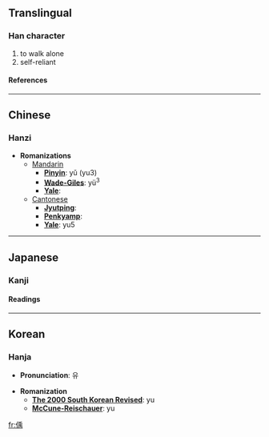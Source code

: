 ==Translingual==
===Han character===
{{Han char|rad=人|as=09|sn=11|four=2222<sub>7</sub>|canj=人竹中月 (OHLB)}}
# to walk alone
# self-reliant
====References====
{{Han ref|kx=0110.060|dkj=00838|dj=0235.010|hdz=10192.090|uh=504A|ud=20554|bh=D459|bd=54361}}
----

==Chinese==
===Hanzi===


* '''Romanizations'''
** [[Mandarin]]
*** '''[[Pinyin]]''': yǔ (yu3)
*** '''[[Wade-Giles]]''': yü<sup>3</sup>
*** '''[[Yale]]''': 
**[[Cantonese]]
***'''[[Jyutping]]''':
***'''[[Penkyamp]]''': 
***'''[[Yale]]''': yu5


----
==Japanese==
===Kanji===
{{ja-kanji|grade=|rs=人09}}
====Readings====
{{ja-readings|on=[[う]] (u), [[く]] (ku)|kun=[[くぐまるさま]] (kugumarusama), [[つつしむさま]] (tsutsushimusama)}}


----
==Korean==
===Hanja===

* '''Pronunciation''': 유

* '''Romanization'''
** '''[[The 2000 South Korean Revised Romanization|The 2000 South Korean Revised]]''': yu
** '''[[McCune-Reischauer]]''': yu


[[fr:偊]]